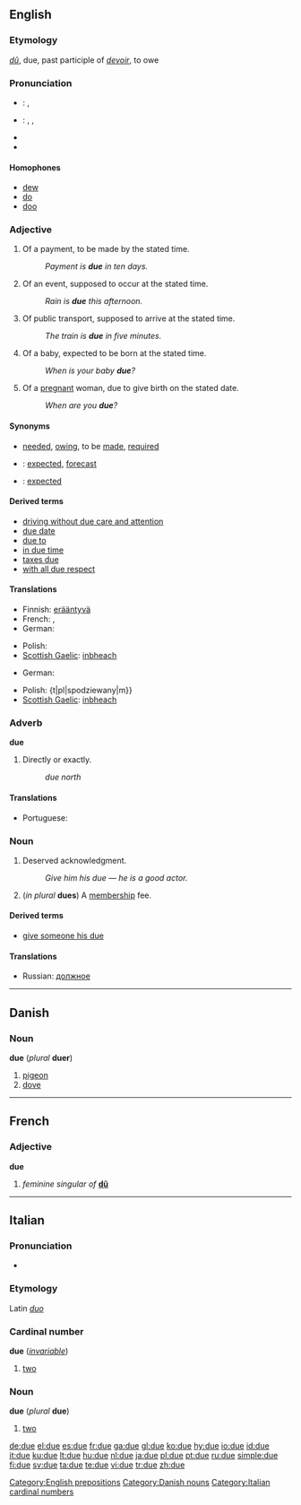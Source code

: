 {{wikipedia|dab=due}}
==English==

{{rank|opportunity|lines|personal|794|due|Henry|society|boat}}

===Etymology===
{{F.}} ''[[dû]]'', due, past participle of ''[[devoir]]'', to owe

===Pronunciation===
*{{a|UK}}: {{IPA|/djuː/}}, {{SAMPA|/dju:/}}
*{{a|US}}: {{enPR|do͞o}}, {{IPA|/du/}}, {{SAMPA|/du/}}
*{{audio|en-us-due.ogg|Audio (US)}}
*{{rhymes|uː}}

====Homophones====
*[[dew]]
*[[do]] {{italbrac|US}}
*[[doo]] {{italbrac|US}}

===Adjective===
{{en-adj|-}}

# Of a payment, to be made by the stated time.
#:''Payment is '''due''' in ten days.''
# Of an event, supposed to occur at the stated time.
#:''Rain is '''due''' this afternoon.''
# Of public transport, supposed to arrive at the stated time.
#:''The train is '''due''' in five minutes.''
# Of a baby, expected to be born at the stated time.
#:''When is your baby '''due'''?''
# Of a [[pregnant]] woman, due to give birth on the stated date.
#:''When are you '''due'''?''

====Synonyms====
*{{italbrac|of a payment}} [[needed]], [[owing]], to be [[made]], [[required]]
*{{italbrac|of an event}}: [[expected]], [[forecast]]
*{{italbrac|of a vehicle}}: [[expected]]

====Derived terms====
*[[driving without due care and attention]]
*[[due date]]
*[[due to]]<!--due to: # [[likely]] to-->
*[[in due time]]
*[[taxes due]]
*[[with all due respect]]

====Translations====
{{trans-top|of a payment, to be made by the stated time}}
* Finnish: [[erääntyvä]]
* French: {{t+|fr|dû|m}}, {{t+|fr|due|f}}
* German: {{t-|de|fällig}}
{{trans-mid}}
* Polish: {{t|pl|należny|m}}
* [[Scottish Gaelic]]: [[inbheach]]
{{trans-bottom}}

{{trans-top|of an event, supposed to occur at the stated time}}
* German: {{t-|de|fällig}}
{{trans-mid}}
* Polish: {t|pl|spodziewany|m}}
* [[Scottish Gaelic]]: [[inbheach]]
{{trans-bottom}}

{{trans-top|of public transport, supposed to arrive at the stated time}}
{{trans-mid}}
{{trans-bottom}}

{{trans-top|of a baby, expected to be born at the stated time}}
{{trans-mid}}
{{trans-bottom}}

{{trans-top|of a pregnant woman, due to give birth on the stated date}}
{{trans-mid}}
{{trans-bottom}}

===Adverb===
'''due'''

# {{italbrac|used with compass directions}} Directly or exactly.
#:''due north''

====Translations====
{{trans-top|used with compass directions: directly or exactly}}
{{trans-mid}}
* Portuguese: {{t|pt|exatamente}}
{{trans-bottom}}

===Noun===
{{en-noun}}

# Deserved acknowledgment.
#:''Give him his due &mdash; he is a good actor.''
# (''in plural'' '''dues''') A [[membership]] fee.

====Derived terms====
*[[give someone his due]]

====Translations====
{{trans-top|deserved acknowledgement}}
{{trans-mid}}
* Russian: [[должное]]
{{trans-bottom}}

[[Category:English prepositions]]

----

==Danish==

===Noun===
'''due''' (''plural'' '''duer''')

# [[pigeon]]
# [[dove]]

[[Category:Danish nouns]]

----

==French==

===Adjective===
'''due''' {{f}}

# ''feminine singular of'' '''[[dû]]'''

----

==Italian==

===Pronunciation===
* {{IPA|[ˈdue]}}

===Etymology===
Latin ''[[duo#Latin|duo]]''

===Cardinal number===
'''due''' (''[[invariable]]'')

# [[two]]

<!--do not put non-English translations in foreign-language entries-->

===Noun===
'''due''' {{m}} (''plural'' '''due''') <!--sic-->

# [[two]]

[[Category:Italian cardinal numbers]]

[[de:due]]
[[el:due]]
[[es:due]]
[[fr:due]]
[[ga:due]]
[[gl:due]]
[[ko:due]]
[[hy:due]]
[[io:due]]
[[id:due]]
[[it:due]]
[[ku:due]]
[[lt:due]]
[[hu:due]]
[[nl:due]]
[[ja:due]]
[[pl:due]]
[[pt:due]]
[[ru:due]]
[[simple:due]]
[[fi:due]]
[[sv:due]]
[[ta:due]]
[[te:due]]
[[vi:due]]
[[tr:due]]
[[zh:due]]